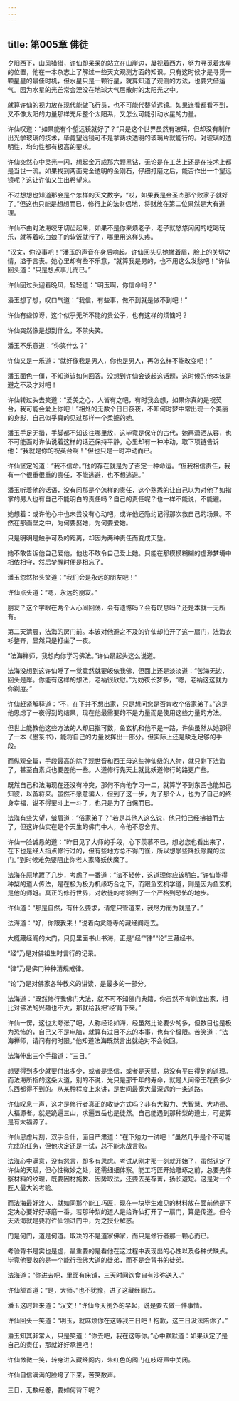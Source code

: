 ```yaml
---
---
---
```

title: 第005章 佛徒
---





夕阳西下，山风猎猎，许仙却呆呆的站立在山崖边，凝视着西方，努力寻觅着水星的位置，他在一本杂志上了解过一些天文观测方面的知识。只有这时候才是寻觅一颗星星的最佳时机，但水星只是一颗行星，就算知道了观测的方法，也要凭借运气。因为水星的光芒常会湮没在地球大气层散射的太阳光之中。

就算许仙的视力放在现代能做飞行员，也不可能代替望远镜。如果连看都看不到，又不像太阳的力量那样充斥整个太阳系，又怎么可能引动水星的力量。

许仙叹道：“如果能有个望远镜就好了？”只是这个世界虽然有玻璃，但却没有制作出光学玻璃的技术，毕竟望远镜可不是拿两块透明的玻璃片就能行的。对玻璃的透明性，均匀性都有极高的要求。

许仙突然心中灵光一闪，想起金万成那六颗黑钻，无论是在工艺上还是在技术上都是当世一流。如果找到两面完全透明的金刚石，仔细打磨之后，能否作出一个望远镜呢？这让许仙又生出希望来。

不过想想也知道那会是个怎样的天文数字，“哎，如果我是金圣杰那个败家子就好了。”但这也只能是想想而已，修行上的法财侣地，将财放在第二位果然是大有道理。

许仙不由对法海咬牙切齿起来，如果不是你来烦老子，老子就悠悠闲闲的吃喝玩乐，就等着吃白娘子的软饭就行了，哪里用这样头疼。

“汉文，你没事吧！”潘玉的声音在身后响起。许仙回头见她撇着眉，脸上的关切之情，溢于言表。她心里却有些不乐意，“就算我是男的，也不用这么发愁吧！”许仙回头道：“只是想点事儿而已。”

许仙回过头迎着晚风，轻轻道：“明玉啊，你信命吗？”

潘玉想了想，叹口气道：“我信，有些事，做不到就是做不到吧！”

许仙有些惊讶，这个似乎无所不能的贵公子，也有这样的烦恼吗？

许仙突然像是想到什么，不禁失笑。

潘玉不乐意道：“你笑什么？”

许仙又是一乐道：“就好像我是男人，你也是男人，再怎么样不能改变吧！”

潘玉面色一僵，不知道该如何回答。没想到许仙会谈起这话题，这时候的他本该是避之不及才对吧！

许仙转过头去笑道：“爱美之心，人皆有之吧，有时我会想，如果你真的是祝英台，我可能会爱上你吧！”相处的无数个日日夜夜，不知何时梦中常出现一个美丽的身影，自己似乎真的见过那样一个柔婉的她。

潘玉手足无措，手脚都不知该往哪里放，这毕竟是保守的古代，她再潇洒从容，也不可能面对许仙说着这样的话还保持平静。心里却有一种冲动，取下项链告诉他：“我就是你的祝英台啊！”但也只是一时冲动而已。

许仙坚定的道：“我不信命。”他的存在就是为了否定一种命运。“但我相信责任，我有一个很重很重的责任，不能逃避，也不想逃避。”

潘玉听着他的话语，没有问那是个怎样的责任，这个熟悉的让自己以为对他了如指掌的男人也有自己不能明白的责任吗？自己的责任呢？也一样不能说，不能避。

她想着：或许他心中也未尝没有心动吧，或许他还隐约记得那次救自己的场景。不然在那画壁之中，为何要娶她，为何要爱她。

只是明明是触手可及的距离，却因为两种责任而变成天堑。

她不敢告诉他自己爱他，他也不敢令自己爱上她。只能在那模模糊糊的虚渺梦境中相依相守，然后梦醒时便是相忘了。

潘玉忽然抬头笑道：“我们会是永远的朋友吧！”

许仙点头道：“嗯，永远的朋友。”

朋友？这个字眼在两个人心间回荡，会有遗憾吗？会有叹息吗？还是本就一无所有。

第二天清晨，法海的房门前。本该对他避之不及的许仙却拍开了这一扇门，法海衣衫整齐，显然只是打坐了一夜。

“法海禅师，我想向你学习佛法。”许仙昂起头这么说道。

法海没想到这许仙睡了一觉竟然就要皈依我佛，但面上还是淡淡道：“苦海无边，回头是岸。你能有这样的想法，老衲很欣慰。”为妨夜长梦多，“嗯，老衲这这就为你剃度。”

许仙赶紧解释道：“不，在下并不想出家，只是想问您是否肯收个俗家弟子。”这是他思虑了一夜得到的结果，现在他最需要的不是力量而是使用这些力量的方法。

但世上能教他这些方法的人却屈指可数，鱼玄机和他不是一路，许仙虽然从她那得了一本《墨箓书》，能将自己的力量发挥出一部分。但实际上还是缺乏足够的手段。

而纵观全篇，手段最高的除了观世音和西王母这些神仙级的人物，就只剩下法海了，甚至白素贞也要差他一些。人道修行先天上就比妖道修行的路更广些。

既然自己和法海现在还没有冲突，那何不向他学习一二，就算学不到东西也能知己知彼，以备将来。虽然不愿意骗人，但到了这一步，为了那个人，也为了自己的终身幸福，说不得要斗上一斗了，也只是为了自保而已。

法海有些失望，皱眉道：“俗家弟子？”若是其他人这么说，他只怕已经拂袖而去了，但这许仙实在是个天生的佛门中人，令他不忍舍弃。

许仙一脸诚恳的道：“昨日见了大师的手段，心下羡慕不已，想必您也看出来了，在下也是经人指点修行过的，但有些地方总不得门径，所以想学些降妖除魔的法门。”到时候难免要阻止你老人家降妖伏魔了。

法海在原地踱了几步，考虑了一番道：“法不轻传，这道理你应该明白。”许仙能得种梨的道人传法，是在极为极为机缘巧合之下，而跟鱼玄机学道，则是因为鱼玄机是他的师姐。真正的修行世界，对收徒的考验到了一个严格到恐怖的地步。

许仙道：“那是自然，有什么要求，请您只管道来，我尽力而为就是了。”

法海道：“好，你跟我来！”说着向灵隐寺的藏经阁走去。

大概藏经阁的大门，只见里面书山书海，正是“经”“律”“论”三藏经书。

“经”乃是对佛祖生时言行的记录。

“律”乃是佛门种种清规戒律。

“论”乃是对佛家各种教义的讲读，是最多的一部分。

法海道：“既然修行我佛门大法，就不可不知佛门典籍，你虽然不肯剃度出家，相比对佛法的兴趣也不大，那就给我把‘经’背下来。”

许仙一愣，这也太夸张了吧，人称经论如海，经虽然比论要少的多，但数目也是极为恐怖的，自己又不是电脑，就算有过目不忘的本事，也有个极限。苦笑道：“法海禅师，请问有何时限。”他知道法海既然言出就绝对不会收回。

法海伸出三个手指道：“三日。”

想要得到多少就要付出多少，或者是坚信，或者是天赋，总没有平白得到的道理。而法海所指的这条大道，别的不说，光只是那千年的寿命，就是人间帝王花费多少东西都得不到的。从某种程度上来讲，是世间最宽大最深远的一条道路。

许仙叹息一声，这才是修行者真正的收徒方式吗？非有大毅力、大智慧、大功德、大福源者。就是跪遍三山，求遍五岳也是徒然。自己能遇到那种梨的道士，可是算是有大福源了。

许仙思虑片刻，双手合什，面目严肃道：“在下勉力一试吧！”虽然几乎是个不可能完成的任务，但他决定还是一试，总不能未战言败。

法海心中满意，没有怨言，却多有思虑。考试从刚才那一刻就开始了，虽然认定了许仙的天赋，但心性微妙之处，还需细细体察。能工巧匠开始雕琢之前，总要先体察材料的纹理，既要因材施教、因势取法，还要去芜存菁，扬长避短。这是对一个匠人最大的考验。

而法海最好渡人，就如同那个能工巧匠，现在一块毕生难见的材料放在面前他是下定决心要好好琢磨一番。若那种梨的道人是给许仙打开了一扇门，算是传道。但今天法海就是要将许仙领进门中，为之授业解惑。

门是何门，道是何道。取决的不是道家佛家，而只是修行者那一颗心而已。

考验背书是实也是虚，最重要的是看他在这过程中表现出的心性以及各种优缺点。毕竟他要收的是一个能行我佛大道的徒弟，而不是会背书的徒弟。

法海道：“你进去吧，里面有床铺，三天时间饮食自有沙弥送入。”

许仙颔首道：“是，大师。”也不犹豫，进了这藏经阁去。

潘玉这时赶来道：“汉文！”许仙今天例外的早起，说是要去做一件事情。

许仙回头一笑道：“明玉，就麻烦你在这等我三日吧！抱歉，这三日没法陪你了。”

潘玉知其非常人，只是笑道：“你去吧，我在这等你。”心中默默道：如果认定了是自己的责任，那就好好承担吧！

许仙微微一笑，转身进入藏经阁内，朱红色的阁门在吱呀声中关闭。

许仙自信满满的脸垮了下来，苦笑数声。

三日，无数经卷，要如何背下呢？